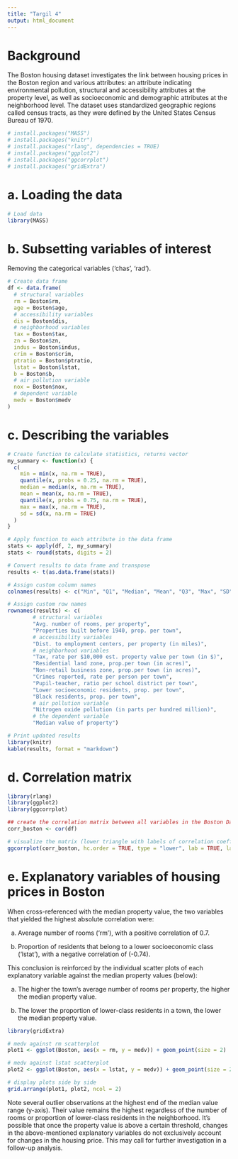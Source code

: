 ```yaml
---
title: "Targil 4"
output: html_document
---
```


# Background
The Boston housing dataset investigates the link between housing prices in the Boston region and various attributes: an attribute indicating environmental pollution, structural and accessibility attributes at the property level, as well as socioeconomic and demographic attributes at the neighborhood level. The dataset uses standardized geographic regions called census tracts, as they were defined by the United States Census Bureau of 1970.

```r
# install.packages("MASS")
# install.packages("knitr")
# install.packages("rlang", dependencies = TRUE)
# install.packages("ggplot2")
# install.packages("ggcorrplot")
# install.packages("gridExtra")


```

# a. Loading the data
```r
# Load data
library(MASS)
```

# b. Subsetting variables of interest
Removing the categorical variables ('chas', 'rad').
```r
# Create data frame
df <- data.frame(
  # structural variables
  rm = Boston$rm,
  age = Boston$age,
  # accessibility variables
  dis = Boston$dis,
  # neighborhood variables
  tax = Boston$tax,
  zn = Boston$zn,
  indus = Boston$indus,
  crim = Boston$crim,
  ptratio = Boston$ptratio,
  lstat = Boston$lstat,
  b = Boston$b,
  # air pollution variable
  nox = Boston$nox,
  # dependent variable
  medv = Boston$medv
)
```

# c. Describing the variables
```r
# Create function to calculate statistics, returns vector
my_summary <- function(x) {
  c(
    min = min(x, na.rm = TRUE),
    quantile(x, probs = 0.25, na.rm = TRUE),
    median = median(x, na.rm = TRUE),
    mean = mean(x, na.rm = TRUE),
    quantile(x, probs = 0.75, na.rm = TRUE),
    max = max(x, na.rm = TRUE),
    sd = sd(x, na.rm = TRUE)
  )
}

# Apply function to each attribute in the data frame
stats <- apply(df, 2, my_summary)
stats <- round(stats, digits = 2)

# Convert results to data frame and transpose
results <- t(as.data.frame(stats))
```
```r
# Assign custom column names
colnames(results) <- c("Min", "Q1", "Median", "Mean", "Q3", "Max", "SD")

# Assign custom row names
rownames(results) <- c(
        # structural variables
        "Avg. number of rooms, per property",
        "Properties built before 1940, prop. per town",
        # accessibility variables
        "Dist. to employment centers, per property (in miles)",
        # neighborhood variables
        "Tax, rate per $10,000 est. property value per town (in $)",
        "Residential land zone, prop.per town (in acres)",
        "Non-retail business zone, prop.per town (in acres)",
        "Crimes reported, rate per person per town",
        "Pupil-teacher, ratio per school district per town",
        "Lower socioeconomic residents, prop. per town",
        "Black residents, prop. per town",
        # air pollution variable
        "Nitrogen oxide pollution (in parts per hundred million)",
        # the dependent variable
        "Median value of property")

# Print updated results
library(knitr)
kable(results, format = "markdown")


```

# d. Correlation matrix
```r
library(rlang)
library(ggplot2)
library(ggcorrplot)

## create the correlation matrix between all variables in the Boston Dataset
corr_boston <- cor(df)

# visualize the matrix (lower triangle with labels of correlation coefficients)
ggcorrplot(corr_boston, hc.order = TRUE, type = "lower", lab = TRUE, lab_size = 3, insig = "blank")
```





# e. Explanatory variables of housing prices in Boston
When cross-referenced with the median property value, the two variables that yielded the highest absolute correlation were:

a) Average number of rooms ('rm'), with a positive correlation of 0.7.

b) Proportion of residents that belong to a lower socioeconomic class ('lstat'), with a negative correlation of (-0.74).

This conclusion is reinforced by the individual scatter plots of each explanatory variable against the median property values (below):

a) The higher the town's average number of rooms per property, the higher the median property value.

b) The lower the proportion of lower-class residents in a town, the lower the median property value.

```r
library(gridExtra)

# medv against rm scatterplot
plot1 <- ggplot(Boston, aes(x = rm, y = medv)) + geom_point(size = 2)

# medv against lstat scatterplot
plot2 <- ggplot(Boston, aes(x = lstat, y = medv)) + geom_point(size = 2)

# display plots side by side
grid.arrange(plot1, plot2, ncol = 2)

```


Note several outlier observations at the highest end of the median value range (y-axis). Their value remains the highest regardless of the number of rooms or proportion of lower-class residents in the neighborhood. It's possible that once the property value is above a certain threshold, changes in the above-mentioned explanatory variables do not exclusively account for changes in the housing price. This may call for further investigation in a follow-up analysis.